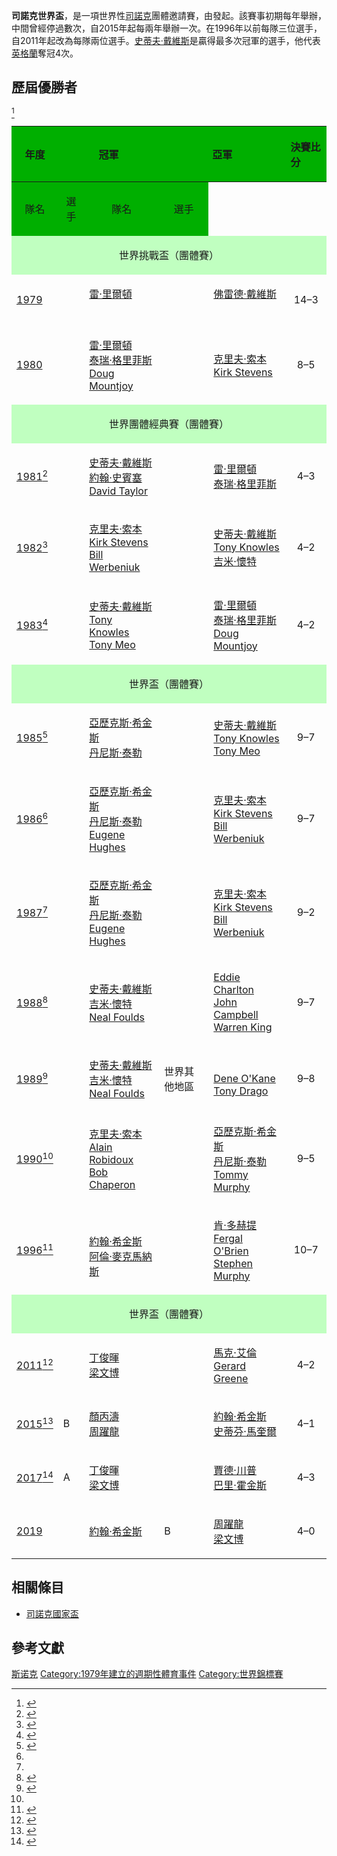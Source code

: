 {{noteTA
|G1=Snooker
}}
{{Infobox Snooker tournament
|tournament_name = 世界盃<br>World Cup
|image = 
|venue = 
|location = 
|country = 
|establishment = 1979年
|organisation = [[世界職業撞球與司諾克協會|世界職業撞球與司諾克協會]]
|format = {{nowrap|非[[司諾克職業選手世界排名|排名]]團體賽}}
|prizefund = $800,000
|final year=
|Current Champion = {{SCO}}<br /><small>[[約翰·希金斯|約翰·希金斯]]<br />[[史蒂芬·馬奎爾|史蒂芬·馬奎爾]]</small>
|Final Champion = 
}}

'''司諾克世界盃'''，是一項世界性[[司諾克|司諾克]]團體邀請賽，由{{link-en|麥克·瓦特森}}發起。該賽事初期每年舉辦，中間曾經停過數次，自2015年起每兩年舉辦一次。在1996年以前每隊三位選手，自2011年起改為每隊兩位選手。[[史蒂夫·戴維斯|史蒂夫·戴維斯]]是贏得最多次冠軍的選手，他代表[[英格蘭|英格蘭]]奪冠4次。

==歷屆優勝者==
<ref name=cajt.pwp.blueyonder.co.uk>{{cite web|last=Turner|first=Chris|title=World Cup, World Team Classic, Nations Cup|url=http://www.cajt.pwp.blueyonder.co.uk/team.html|work=cajt.pwp.blueyonder.co.uk|publisher=Chris Turner's Snooker Archive|accessdate=3 April 2011|archiveurl=https://web.archive.org/web/20120216154912/http://www.cajt.pwp.blueyonder.co.uk/team.html|archivedate=2012-02-16|dead-url=no}}</ref>
{| class="wikitable" style="font-size:90%;"
|-
! rowspan=2 style="text-align: center; background-color: #00af00" | 年度
! colspan=2 style="text-align: center; background-color: #00af00" | 冠軍
! colspan=2 style="text-align: center; background-color: #00af00" | 亞軍
! rowspan=2 style="text-align: left; background-color: #00af00" | 決賽比分
! rowspan=2 style="text-align: left; background-color: #00af00" | 主辦城市
! rowspan=2 style="text-align: left; background-color: #00af00" | 賽季
|-	
! style="text-align: center; background-color: #00af00" | 隊名	
! style="text-align: center; background-color: #00af00" | 選手
! style="text-align: center; background-color: #00af00" | 隊名
! style="text-align: center; background-color: #00af00" | 選手
|-
! colspan=8 style="text-align: center; background-color: #c0ffc0" |  世界挑戰盃（團體賽）
|-
| [[1979_World_Challenge_Cup|1979]]
| {{nowrap|{{flagu|Wales}}}}
| {{flagicon|Wales}} [[雷·里爾頓|雷·里爾頓]]<br/>{{nowrap|{{flagicon|Wales}} [[泰瑞·格里菲斯|泰瑞·格里菲斯]]}}<br/>{{nowrap|{{flagicon|Wales}} [[Doug_Mountjoy|Doug Mountjoy]]}}
| {{flagu|England}} 
| {{flagicon|England}} [[佛雷德·戴維斯|佛雷德·戴維斯]]<br/>{{nowrap|{{flagicon|England}} [[約翰·史賓塞_(英國運動員)|約翰·史賓塞]]}}<br/>{{nowrap|{{flagicon|England}} [[Graham_Miles|Graham Miles]]}}
| style="text-align: center" | 14–3
| {{flagicon|ENG}} [[伯明罕|伯明罕]]
| [[Snooker_season_1979/1980|1979/80]]
|-
| [[1980_World_Challenge_Cup|1980]]
| {{nowrap|{{flagu|Wales}}}}
| {{flagicon|Wales}} [[雷·里爾頓|雷·里爾頓]]<br/>{{flagicon|Wales}} [[泰瑞·格里菲斯|泰瑞·格里菲斯]]<br/>{{flagicon|Wales}} [[Doug_Mountjoy|Doug Mountjoy]]
| {{flagu|Canada}} 
| {{flagicon|Canada}} [[克里夫·索本|克里夫·索本]]<br/>{{flagicon|Canada}} [[Kirk_Stevens|Kirk Stevens]]<br/>{{nowrap|{{flagicon|Canada}} [[Bill_Werbeniuk|Bill Werbeniuk]]}}
| style="text-align: center" | 8–5
| {{flagicon|ENG}} [[倫敦|倫敦]]
| [[Snooker_season_1980/1981|1980/81]]
|-
! colspan=8 style="text-align: center; background-color: #c0ffc0" | 世界團體經典賽（團體賽）
|-
| [[1981_World_Team_Classic|1981]]<ref>{{cite news|title=England's Classic Triump|url=https://news.google.com/newspapers?id=FsNAAAAAIBAJ&sjid=16UMAAAAIBAJ&pg=5878%2C165294|accessdate=2 June 2011|newspaper=The Glasgow Herald|date=2 November 1981}}</ref>
| {{nowrap|{{flagu|England}}}}
| {{flagicon|England}} [[史蒂夫·戴維斯|史蒂夫·戴維斯]]<br/>{{flagicon|England}} [[約翰·史賓塞_(英國運動員)|約翰·史賓塞]]<br/>{{flagicon|England}} [[David_Taylor_(snooker_player)|David Taylor]]
| {{flagu|Wales}} 
| {{flagicon|Wales}} [[雷·里爾頓|雷·里爾頓]]<br/>{{flagicon|Wales}} [[泰瑞·格里菲斯|泰瑞·格里菲斯]]<br/>{{nowrap|{{flagicon|Wales}} [[Doug_Mountjoy|Doug Mountjoy]]}}
| style="text-align: center" | 4–3
| {{flagicon|ENG}} [[雷丁|雷丁]]
| [[Snooker_season_1981/1982|1981/82]]
|-
| [[1982_World_Team_Classic|1982]]<ref>{{cite news|title=Canada wins snooker classic|url=https://news.google.com/newspapers?id=NddAAAAAIBAJ&sjid=iaYMAAAAIBAJ&pg=4691%2C110604|accessdate=2 June 2011|newspaper=[[Evening_Times|Evening Times]]|date=1 November 1982}}</ref>
| {{flagu|Canada}} 
| {{flagicon|Canada}} [[克里夫·索本|克里夫·索本]]<br/>{{flagicon|Canada}} [[Kirk_Stevens|Kirk Stevens]]<br/>{{flagicon|Canada}} [[Bill_Werbeniuk|Bill Werbeniuk]]
| {{flagu|England}} 
| {{flagicon|England}} [[史蒂夫·戴維斯|史蒂夫·戴維斯]]<br/>{{flagicon|England}} [[Tony_Knowles_(snooker_player)|Tony Knowles]]<br/>{{flagicon|England}} [[吉米·懷特|吉米·懷特]]
| style="text-align: center" | 4–2
| {{flagicon|ENG}} [[雷丁|雷丁]]
| [[Snooker_season_1982/1983|1982/83]]
|-
| [[1983_World_Team_Classic|1983]]<ref>{{cite news|title=Davis leads England to second win|url=https://news.google.com/newspapers?id=R9BAAAAAIBAJ&sjid=jqYMAAAAIBAJ&pg=2410%2C6083806|accessdate=2 June 2011|newspaper=Evening Times|date=31 October 1983}}</ref> 
| {{flagu|England}} 
| {{flagicon|England}} [[史蒂夫·戴維斯|史蒂夫·戴維斯]]<br/>{{flagicon|England}} [[Tony_Knowles_(snooker_player)|Tony Knowles]]<br/>{{flagicon|England}} [[Tony_Meo|Tony Meo]]
| {{flagu|Wales}} 
| {{flagicon|Wales}} [[雷·里爾頓|雷·里爾頓]]<br/>{{flagicon|Wales}} [[泰瑞·格里菲斯|泰瑞·格里菲斯]]<br/>{{flagicon|Wales}} [[Doug_Mountjoy|Doug Mountjoy]]
| style="text-align: center" | 4–2
| {{flagicon|ENG}} [[雷丁|雷丁]]
| [[Snooker_season_1983/1984|1983/84]]
|-
! colspan=8 style="text-align: center; background-color: #c0ffc0" | 世界盃（團體賽）
|-
| [[1985_World_Cup_(snooker)|1985]]<ref>{{cite news|title=Snooker|url=https://news.google.com/newspapers?id=e-09AAAAIBAJ&sjid=wkgMAAAAIBAJ&pg=4412%2C5484709|accessdate=2 June 2011|newspaper=The Glasgow Herald|date=25 March 1985}}</ref>
| {{nowrap|全愛爾蘭}}
| {{flagicon|Northern Ireland}} [[亞歷克斯·希金斯|亞歷克斯·希金斯]]<br/> {{flagicon|Northern Ireland}} [[丹尼斯·泰勒|丹尼斯·泰勒]]<br/>{{nowrap|{{flagicon| Ireland}} [[Eugene_Hughes_(snooker_player)|Eugene Hughes]]}}
| {{flagu|England|name=英格蘭 A}} 
| {{flagicon|England}} [[史蒂夫·戴維斯|史蒂夫·戴維斯]]<br/>{{flagicon|England}} [[Tony_Knowles_(snooker_player)|Tony Knowles]]<br/>{{flagicon|England}} [[Tony_Meo|Tony Meo]]
| style="text-align: center" | 9–7
| {{flagicon|ENG}} [[伯恩茅斯|伯恩茅斯]]
| [[Snooker_season_1984/1985|1984/85]]
|-
| [[1986_World_Cup_(snooker)|1986]]<ref name="Irish hat-trick"/>
| {{nowrap|愛爾蘭 A}}
| {{flagicon|Northern Ireland}} [[亞歷克斯·希金斯|亞歷克斯·希金斯]]<br/> {{flagicon|Northern Ireland}} [[丹尼斯·泰勒|丹尼斯·泰勒]]<br/>{{flagicon|Ireland}} [[Eugene_Hughes_(snooker_player)|Eugene Hughes]]
| {{flagu|Canada}} 
| {{flagicon|Canada}} [[克里夫·索本|克里夫·索本]]<br/>{{flagicon|Canada}} [[Kirk_Stevens|Kirk Stevens]]<br/>{{flagicon|Canada}} [[Bill_Werbeniuk|Bill Werbeniuk]]
| style="text-align: center" | 9–7
| {{flagicon|ENG}} [[伯恩茅斯|伯恩茅斯]]
| [[Snooker_season_1985/1986|1985/86]]
|-
| [[1987_World_Cup_(snooker)|1987]]<ref name="Irish hat-trick"/>
| {{nowrap|愛爾蘭 A}}
| {{flagicon|Northern Ireland}} [[亞歷克斯·希金斯|亞歷克斯·希金斯]]<br/> {{flagicon|Northern Ireland}} [[丹尼斯·泰勒|丹尼斯·泰勒]]<br/>{{flagicon|Ireland}} [[Eugene_Hughes_(snooker_player)|Eugene Hughes]]
| {{flagu|Canada}} 
| {{flagicon|Canada}} [[克里夫·索本|克里夫·索本]]<br/>{{flagicon|Canada}} [[Kirk_Stevens|Kirk Stevens]]<br/>{{flagicon|Canada}} [[Bill_Werbeniuk|Bill Werbeniuk]]
| style="text-align: center" | 9–2
| {{flagicon|ENG}} [[伯恩茅斯|伯恩茅斯]]
| [[Snooker_season_1986/1987|1986/87]]
|-
| [[1988_World_Cup_(snooker)|1988]]<ref>{{cite web|last=Turner|first=Chris|title=On this Week: Birth of the Hurricane|url=http://uk.eurosport.yahoo.com/15032010/58/week-birth-hurricane.html|publisher=[[Eurosport|Eurosport UK]]|accessdate=24 May 2011|archiveurl=https://www.webcitation.org/5z8pYGGMM?url=http://uk.eurosport.yahoo.com/15032010/58/week-birth-hurricane.html|archivedate=2011-06-02|dead-url=no}}</ref> 
| {{flagu|England}} 
| {{flagicon|England}} [[史蒂夫·戴維斯|史蒂夫·戴維斯]]<br/>{{flagicon|England}} [[吉米·懷特|吉米·懷特]]<br/>{{flagicon|England}} [[Neal_Foulds|Neal Foulds]]
| {{flagu|Australia}} 
| {{flagicon|Australia}} [[Eddie_Charlton|Eddie Charlton]]<br/>{{flagicon|Australia}} [[John_Campbell_(snooker_player)|John Campbell]]<br/>{{flagicon|Australia}} [[Warren_King_(snooker_player)|Warren King]]
| style="text-align: center" | 9–7
| {{flagicon|ENG}} [[伯恩茅斯|伯恩茅斯]]
| [[Snooker_season_1987/1988|1987/88]]
|-
| [[1989_World_Cup_(snooker)|1989]]<ref name="Irish hat-trick">{{cite web|title=On this Week: Irish hat-trick success|url=http://uk.eurosport.yahoo.com/22032010/58/week-irish-hat-trick-success.html|publisher=[[Eurosport|Eurosport UK]]|accessdate=2 June 2011|archiveurl=https://www.webcitation.org/5z9G8BCTw?url=http://uk.eurosport.yahoo.com/22032010/58/week-irish-hat-trick-success.html|archivedate=2011-06-02|dead-url=no}}</ref> 
| {{flagu|England}} 
| {{flagicon|England}} [[史蒂夫·戴維斯|史蒂夫·戴維斯]]<br/>{{flagicon|England}} [[吉米·懷特|吉米·懷特]]<br/>{{flagicon|England}} [[Neal_Foulds|Neal Foulds]]
| 世界其他地區 
| {{nowrap|{{flagicon|South Africa|1982}} [[Silvino_Francisco|Silvino Francisco]]}}<br/>{{flagicon|New Zealand}} [[Dene_O'Kane|Dene O'Kane]]<br/>{{flagicon|Malta}} [[Tony_Drago|Tony Drago]]
| style="text-align: center" | 9–8
| {{flagicon|ENG}} [[伯恩茅斯|伯恩茅斯]]
| [[Snooker_season_1988/1989|1988/89]]
|-
| [[1990_World_Cup_(snooker)|1990]]<ref name="Irish hat-trick"/>
| {{flagu|Canada}} 
| {{flagicon|Canada}} [[克里夫·索本|克里夫·索本]]<br/>{{flagicon|Canada}} [[Alain_Robidoux|Alain Robidoux]]<br/>{{flagicon|Canada}} [[Bob_Chaperon|Bob Chaperon]]
| {{nowrap|{{flagu|Northern Ireland}}}}
| {{flagicon|Northern Ireland}} [[亞歷克斯·希金斯|亞歷克斯·希金斯]]<br/>{{flagicon|Northern Ireland}} [[丹尼斯·泰勒|丹尼斯·泰勒]]<br/>{{flagicon|Northern Ireland}} [[Tommy_Murphy_(snooker_player)|Tommy Murphy]]
| style="text-align: center" | 9–5
| {{flagicon|ENG}} [[伯恩茅斯|伯恩茅斯]]
| [[Snooker_season_1989/1990|1989/90]]
|-
| [[1996_World_Cup_(snooker)|1996]]<ref>{{cite web|title=Castrol-Honda World Cup 1996|url=http://www.snooker.org/trn/9697/wcup_res.shtml|publisher=Snooker.org|accessdate=10 June 2012|archive-date=2020-01-13|archive-url=https://web.archive.org/web/20200113054019/http://www.snooker.org/trn/9697/wcup_res.shtml|dead-url=no}}</ref>
| {{nowrap|{{flagu|Scotland}}}}
| {{nowrap|{{flagicon|Scotland}} [[史蒂芬·亨得利|史蒂芬·亨得利]]}}<br/>{{flagicon|Scotland}} [[約翰·希金斯|約翰·希金斯]]<br/>{{flagicon|Scotland}} [[阿倫·麥克馬納斯|阿倫·麥克馬納斯]]
| {{nowrap|{{flagu|Ireland|name=愛爾蘭共和國}}}} 
| {{flagicon|Ireland}} [[肯·多赫提|肯·多赫提]]<br/>{{flagicon|Ireland}} [[Fergal_O'Brien|Fergal O'Brien]]<br/>{{flagicon|Ireland}} [[Stephen_Murphy_(snooker_player)|Stephen Murphy]]
| style="text-align: center" | 10–7
| {{flagicon|THA}} [[曼谷|曼谷]]
| [[Snooker_season_1996/1997|1996/97]]
|-
! colspan=8 style="text-align: center; background-color: #c0ffc0"| 世界盃（團體賽）
|-
| [[2011_World_Cup_(snooker)|2011]]<ref name="Snooker.org">{{cite web|title=PTT-EGAT World Cup (2011)|url=http://www.snooker.org/res/index.asp?event=88|publisher=Snooker.org|accessdate=21 June 2011|archive-date=2019-04-22|archive-url=https://web.archive.org/web/20190422005809/http://www.snooker.org/res/index.asp?event=88|dead-url=no}}</ref>
| {{flagu|China}}
| {{flagicon|CHN}} [[丁俊暉|丁俊暉]]<br/>{{flagicon|CHN}} [[梁文博|梁文博]]
| {{flagu|Northern Ireland}}
| {{flagicon|NIR}} [[馬克·艾倫|馬克·艾倫]]<br/>{{flagicon|NIR}} [[Gerard_Greene|Gerard Greene]]
| style="text-align: center" | 4–2
| {{flagicon|THA}} [[曼谷|曼谷]]
| [[Snooker_season_2011/2012|2011/12]]
|-
| [[2015_World_Cup_(snooker)|2015]]<ref>{{cite web|title=World Cup (2015)|url=http://www.snooker.org/res/index.asp?event=393|publisher=Snooker.org|accessdate=6 April 2015|archive-date=2015-09-24|archive-url=https://web.archive.org/web/20150924120340/http://www.snooker.org/res/index.asp?event=393|dead-url=no}}</ref>
| {{flagu|China}} B
| {{flagicon|CHN}} [[顏丙濤|顏丙濤]]<br/>{{flagicon|CHN}} [[周躍龍|周躍龍]]
| {{flagu|Scotland}}
| {{flagicon|SCO}} [[約翰·希金斯|約翰·希金斯]]<br/>{{flagicon|SCO}} [[史蒂芬·馬奎爾|史蒂芬·馬奎爾]]
| style="text-align: center" | 4–1
| {{flagicon|CHN}} [[無錫|無錫]]
| [[Snooker_season_2015/2016|2015/16]]
|-
| [[2017_World_Cup_(snooker)|2017]]<ref>{{cite web|title=World Cup (2015)|url=http://www.snooker.org/res/index.asp?event=626|publisher=Snooker.org|accessdate=6 April 2015|archive-date=2020-02-03|archive-url=https://web.archive.org/web/20200203042227/http://www.snooker.org/res/index.asp?event=626|dead-url=no}}</ref>
| {{flagu|China}} A
| {{flagicon|CHN}} [[丁俊暉|丁俊暉]]<br/>{{flagicon|CHN}} [[梁文博|梁文博]]
| {{flagu|England}}
| {{flagicon|ENG}} [[賈德·川普|賈德·川普]]<br/>{{flagicon|ENG}} [[巴里·霍金斯|巴里·霍金斯]]
| style="text-align: center" | 4–3
| {{flagicon|CHN}} [[無錫|無錫]]
| [[Snooker_season_2017/2018|2017/18]]
|-
| [[2019_World_Cup_(snooker)|2019]]
| {{flagu|Scotland}}
| {{flagicon|SCO}} [[約翰·希金斯|約翰·希金斯]]<br/>{{nowrap|{{flagicon|SCO}} [[史蒂芬·馬奎爾|史蒂芬·馬奎爾]]}} 
| {{flagu|China}} B
| {{flagicon|CHN}} [[周躍龍|周躍龍]]<br/>{{flagicon|CHN}} [[梁文博|梁文博]]
| style="text-align: center" | 4–0
| {{flagicon|CHN}} [[無錫|無錫]]
| [[2019–20_snooker_season|2019/20]]
|}

==相關條目==
* [[司諾克國家盃|司諾克國家盃]]

==參考文獻==
{{Reflist}}

<!--{{World Cup (snooker)}}
{{snooker tournaments}}
{{Main world cups}}-->

[[Category:斯诺克|]]
[[Category:1979年建立的週期性體育事件|Category:1979年建立的週期性體育事件]]
[[Category:世界錦標賽|Category:世界錦標賽]]
